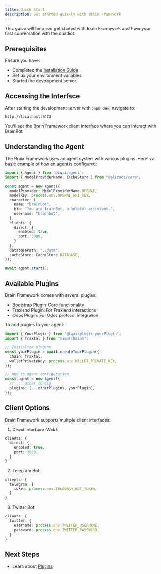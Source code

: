```yaml
---
title: Quick Start
description: Get started quickly with Brain Framework
---
```



This guide will help you get started with Brain Framework and have your first conversation with the chatbot.

## Prerequisites

Ensure you have:
- Completed the [Installation Guide](./installation)
- Set up your environment variables
- Started the development server

## Accessing the Interface

After starting the development server with `pnpm dev`, navigate to:
```
http://localhost:5173
```

You'll see the Brain Framework client interface where you can interact with BrainBot.

## Understanding the Agent

The Brain Framework uses an agent system with various plugins. Here's a basic example of how an agent is configured:

```typescript
import { Agent } from "@iqai/agent";
import { ModelProviderName, CacheStore } from "@elizaos/core";

const agent = new Agent({
  modelProvider: ModelProviderName.OPENAI,
  modelKey: process.env.OPENAI_API_KEY,
  character: {
    name: "BrainBot",
    bio: "You are BrainBot, a helpful assistant.",
    username: "brainbot",
  },
  clients: {
    direct: {
      enabled: true,
      port: 3000,
    }
  },
  databasePath: "./data",
  cacheStore: CacheStore.DATABASE,
});

await agent.start();
```

## Available Plugins

Brain Framework comes with several plugins:
- Bootstrap Plugin: Core functionality
- Fraxlend Plugin: For Fraxlend interactions
- Odos Plugin: For Odos protocol integration

To add plugins to your agent:

```typescript
import { YourPlugin } from "@iqai/plugin-yourPlugin";
import { fraxtal } from "viem/chains";

// Initialize plugins
const yourPlugin = await createYourPlugin({
  chain: fraxtal,
  walletPrivateKey: process.env.WALLET_PRIVATE_KEY,
});

// Add to agent configuration
const agent = new Agent({
  // ... other config
  plugins: [...otherPlugins, yourPlugin],
});
```

## Client Options

Brain Framework supports multiple client interfaces:

1. Direct Interface (Web):
```typescript
clients: {
  direct: {
    enabled: true,
    port: 3000,
  }
}
```

2. Telegram Bot:
```typescript
clients: {
  telegram: {
    token: process.env.TELEGRAM_BOT_TOKEN,
  }
}
```

3. Twitter Bot:
```typescript
clients: {
  twitter: {
    username: process.env.TWITTER_USERNAME,
    password: process.env.TWITTER_PASSWORD,
  }
}
```

## Next Steps

- Learn about [Plugins](/plugins/overview)